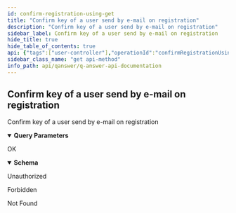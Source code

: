 ```yaml
---
id: confirm-registration-using-get
title: "Confirm key of a user send by e-mail on registration"
description: "Confirm key of a user send by e-mail on registration"
sidebar_label: Confirm key of a user send by e-mail on registration
hide_title: true
hide_table_of_contents: true
api: {"tags":["user-controller"],"operationId":"confirmRegistrationUsingGET","parameters":[{"name":"token","in":"query","description":"token","required":true,"schema":{"type":"string"}}],"responses":{"200":{"description":"OK","content":{"*/*":{"schema":{"type":"object","properties":{"message":{"type":"string"},"success":{"type":"boolean"}},"title":"ApiResponse"}}}},"401":{"description":"Unauthorized"},"403":{"description":"Forbidden"},"404":{"description":"Not Found"}},"security":[{"JWT":[]}],"deprecated":false,"description":"Confirm key of a user send by e-mail on registration","method":"get","path":"/api/user/registrationConfirm","servers":[{"url":"//qanswer-core1.univ-st-etienne.fr"}],"securitySchemes":{"JWT":{"type":"apiKey","name":"Authorization","in":"header"}},"info":{"description":"APIs provided by QAnswer","version":"1.0","title":"QAnswer: Api Documentation","contact":{"name":"QAnswer","url":"www.the-qa-company.com","email":"info@qanswer.eu"}},"postman":{"name":"Confirm key of a user send by e-mail on registration","description":{"type":"text/plain"},"url":{"path":["api","user","registrationConfirm"],"host":["{{baseUrl}}"],"query":[{"disabled":false,"description":{"content":"(Required) token","type":"text/plain"},"key":"token","value":""}],"variable":[]},"header":[{"key":"Accept","value":"*/*"}],"method":"GET","auth":{"type":"apikey","apikey":[{"type":"any","value":"Authorization","key":"key"},{"type":"any","value":"<API Key>","key":"value"},{"type":"any","value":"header","key":"in"}]}}}
sidebar_class_name: "get api-method"
info_path: api/qanswer/q-answer-api-documentation
---
```



## Confirm key of a user send by e-mail on registration



Confirm key of a user send by e-mail on registration

<details style={{"marginBottom":"1rem"}} data-collapsed={false} open={true}><summary style={{}}><strong>Query Parameters</strong></summary><div><ul><ParamsItem className={"paramsItem"} param={{"name":"token","in":"query","description":"token","required":true,"schema":{"type":"string"}}}></ParamsItem></ul></div></details><div><ApiTabs><TabItem label={"200"} value={"200"}><div>

OK

</div><div><MimeTabs groupId={"mime-type"}><TabItem label={"*/*"} value={"*/*"}><SchemaTabs groupId={"schema-tabs"}><TabItem label={"Schema"} value={"Schema"}><details style={{}} data-collapsed={false} open={true}><summary style={{"textAlign":"left"}}><strong>Schema</strong></summary><div style={{"textAlign":"left","marginLeft":"1rem"}}></div><ul style={{"marginLeft":"1rem"}}><SchemaItem collapsible={false} name={"message"} required={false} schemaDescription={undefined} schemaName={"string"} qualifierMessage={undefined} defaultValue={undefined}></SchemaItem><SchemaItem collapsible={false} name={"success"} required={false} schemaDescription={undefined} schemaName={"boolean"} qualifierMessage={undefined} defaultValue={undefined}></SchemaItem></ul></details></TabItem><TabItem label={"Example (from schema)"} value={"Example (from schema)"}><ResponseSamples responseExample={"{\n  \"message\": \"string\",\n  \"success\": true\n}"} language={"json"}></ResponseSamples></TabItem></SchemaTabs></TabItem></MimeTabs></div></TabItem><TabItem label={"401"} value={"401"}><div>

Unauthorized

</div><div></div></TabItem><TabItem label={"403"} value={"403"}><div>

Forbidden

</div><div></div></TabItem><TabItem label={"404"} value={"404"}><div>

Not Found

</div><div></div></TabItem></ApiTabs></div>
      